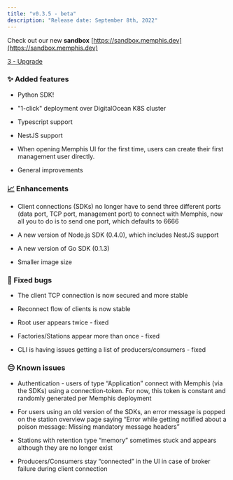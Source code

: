 ```yaml
---
title: "v0.3.5 - beta"
description: "Release date: September 8th, 2022"
---
```


Check out our new **sandbox** [https://sandbox.memphis.dev](https://sandbox.memphis.dev)

[3 - Upgrade](/memphis/deployment/kubernetes/how-to-upgrade)

### ✨ Added features

* Python SDK!

* "1-click" deployment over DigitalOcean K8S cluster

* Typescript support

* NestJS support

* When opening Memphis UI for the first time, users can create their first management user directly.

* General improvements

### [📈](https://emojipedia.org/chart-increasing/) Enhancements

* Client connections (SDKs) no longer have to send three different ports (data port, TCP port, management port) to connect with Memphis, now all you to do is to send one port, which defaults to 6666

* A new version of Node.js SDK (0.4.0), which includes NestJS support

* A new version of Go SDK (0.1.3)

* Smaller image size

### 🐛 Fixed bugs

* The client TCP connection is now secured and more stable

* Reconnect flow of clients is now stable

* Root user appears twice - fixed

* Factories/Stations appear more than once - fixed

* CLI is having issues getting a list of producers/consumers - fixed

### 😔 Known issues 

* Authentication - users of type “Application” connect with Memphis (via the SDKs) using a connection-token. For now, this token is constant and randomly generated per Memphis deployment

* For users using an old version of the SDKs, an error message is popped on the station overview page saying “Error while getting notified about a poison message: Missing mandatory message headers”

* Stations with retention type “memory” sometimes stuck and appears although they are no longer exist

* Producers/Consumers stay “connected” in the UI in case of broker failure during client connection